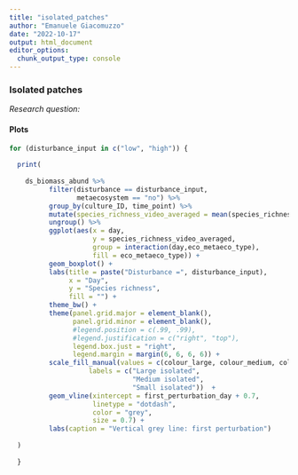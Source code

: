 ```yaml
---
title: "isolated_patches"
author: "Emanuele Giacomuzzo"
date: "2022-10-17"
output: html_document
editor_options: 
  chunk_output_type: console
---
```


### Isolated patches {.tabset .tabset-pills}

*Research question: *

#### Plots

```r
for (disturbance_input in c("low", "high")) {
  
  print(
    
    ds_biomass_abund %>%
          filter(disturbance == disturbance_input,
                 metaecosystem == "no") %>%
          group_by(culture_ID, time_point) %>%
          mutate(species_richness_video_averaged = mean(species_richness)) %>%
          ungroup() %>%
          ggplot(aes(x = day,
                     y = species_richness_video_averaged,
                     group = interaction(day,eco_metaeco_type),
                     fill = eco_metaeco_type)) +
          geom_boxplot() +
          labs(title = paste("Disturbance =", disturbance_input),
               x = "Day",
               y = "Species richness",
               fill = "") +
          theme_bw() +
          theme(panel.grid.major = element_blank(),
                panel.grid.minor = element_blank(),
                #legend.position = c(.99, .99),
                #legend.justification = c("right", "top"),
                legend.box.just = "right",
                legend.margin = margin(6, 6, 6, 6)) +
          scale_fill_manual(values = c(colour_large, colour_medium, colour_small),
                    labels = c("Large isolated",
                               "Medium isolated",
                               "Small isolated"))  +
          geom_vline(xintercept = first_perturbation_day + 0.7,
                     linetype = "dotdash",
                     color = "grey",
                     size = 0.7) +
          labs(caption = "Vertical grey line: first perturbation")
    
  )
  
  }
```